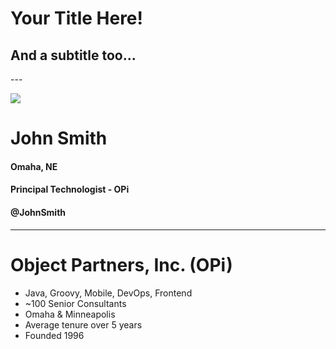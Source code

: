

# Your Title Here!
## And a subtitle too...

<Head>
  <title>Your Title Here!: And a subtitle too...</title>
  <meta name='twitter:card' content='summary_large_image' />
  <meta name='twitter:site' content='@JakePartusch' />
  <meta name='twitter:title' content='our Title Here!: And a subtitle too...' />
</Head>
---

![](assets/you.jpg)

# John Smith

#### Omaha, NE
#### Principal Technologist - OPi
#### @JohnSmith
---

# Object Partners, Inc. (OPi)
- Java, Groovy, Mobile, DevOps, Frontend
- ~100 Senior Consultants
- Omaha & Minneapolis
- Average tenure over 5 years
- Founded 1996
